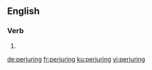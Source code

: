 ==English==

===Verb===
{{head|en|present participle}}

# {{present participle of|perjure|lang=en|nocat=1}}

[[de:perjuring]]
[[fr:perjuring]]
[[ku:perjuring]]
[[vi:perjuring]]